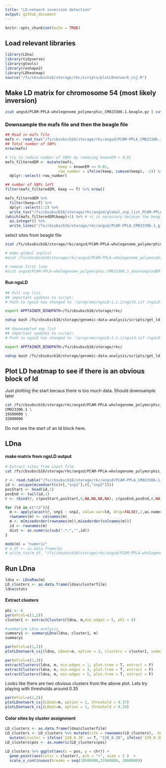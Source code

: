 ```yaml
---
title: "LD-network inversion detection"
output: github_document
---
```


```r
knitr::opts_chunk$set(echo = TRUE)
```

## Load relevant libraries
```r
library(LDna)
library(tidyverse)
library(gtools)
library(reshape2)
library(LDheatmap)
source("/fs/cbsubscb16/storage/rkc/scripts/plotLDnetwork_csj.R")
```

## Make LD matrix for chromosome 54 (most likely inversion)

```bash
zcat angsd/PCAM-PPLA-wholegenome_polymorphic_CM023306.1.beagle.gz | cut -f 1 | sed 's/_/\t/1' | gzip > angsd/global_snp_list_PCAM-PPLA-wholegenome_polymorphic_CM023306.1.txt.gz
```

### Downsample the mafs file and then the beagle file
```r
## Read in mafs file
mafs <- read_tsv("/fs/cbsubscb16/storage/rkc/angsd/PCAM-PPLA_CM023306.1_global.mafs.gz")
## Total number of SNPs
nrow(mafs)
```

```r
# try to reduce number of SNPs by removing knownEM < 0.01
mafs_filteredEM <- mutate(mafs, 
                        keep = knownEM >= 0.01, 
                        row_number = ifelse(keep, cumsum(keep), -1)) %>% 
  dplyr::select(-row_number)

## number of SNPs left
filter(mafs_filteredEM, keep == T) %>% nrow()
```

```r
mafs_filteredEM %>%
  filter(keep==T) %>%
  dplyr::select(1:2) %>%
  write_tsv("/fs/cbsubscb16/storage/rkc/angsd/global_snp_list_PCAM-PPLA_CM023306.1_global_downsampledEM.txt.gz", col_names = F)
(which(mafs_filteredEM$keep)+1) %>% # +1 is necessary because the beagle file has a title line
  as.integer() %>%
  write_lines("/fs/cbsubscb16/storage/rkc/angsd/PCAM-PPLA_CM023306.1_global_downsampledEM.pos.idx")
```

select sites from beagle file
```bash
zcat /fs/cbsubscb16/storage/rkc/angsd/PCAM-PPLA-wholegenome_polymorphic_CM023306.1.beagle.gz | cut -f 4- | awk 'NR==FNR{ pos[$1]; next }FNR in pos' /fs/cbsubscb16/storage/rkc/angsd/PCAM-PPLA_CM023306.1_global_downsampledEM.pos.idx - | sed 's/_/\t/1' | gzip > /fs/cbsubscb16/storage/rkc/angsd/PCAM-PPLA-wholegenome_polymorphic_CM023306.1_downsampledEM.beagle.gz

# make global snplist 
#zcat /fs/cbsubscb16/storage/rkc/angsd/PCAM-PPLA-wholegenome_polymorphic_CM023306.1.beagle.gz | awk #'NR==FNR{ pos[$1]; next }FNR in pos' #/fs/cbsubscb16/storage/rkc/angsd/PCAM-PPLA_CM023306.1_global_downsampledEM.pos.idx - | cut -f 1 | sed #'s/_/\t/1' | gzip > /fs/cbsubscb16/storage/rkc/angsd/global_snp_list_PCAM-PPLA-wholegenome_polymorphic#_CM023306.1_downsampledEM.txt.gz

# remove first line
#zcat angsd/PCAM-PPLA-wholegenome_polymorphic_CM023306.1_downsampledEM.beagle.gz | tail -n +2 | gzip > #angsd/PCAM-PPLA-wholegenome_polymorphic_CM023306.1_downsampledEM_noheader.beagle.gz 
```

#### Run ngsLD 
```bash
## Full snp list
## important updates to script:
# Path to ngsLD has changed to '/programs/ngsLD-1.1.1/ngsld.sif /ngsLD-1.1.1/ngsLD'. Oon top of this, it has been installed in something called a 'Singularity' which requires us to specify a working directory for the program that is done using 'export APPTAINER_BINDPATH=/fs/cbsubscb16/storage/rkc/'

export APPTAINER_BINDPATH=/fs/cbsubscb16/storage/rkc/

nohup bash /fs/cbsubscb16/storage/genomic-data-analysis/scripts/get_ld.sh /fs/cbsubscb16/storage/rkc/angsd/ PCAM-PPLA-wholegenome_polymorphic_CM023306.1_noheader.beagle.gz global_snp_list_PCAM-PPLA-wholegenome_polymorphic_CM023306.1.txt.gz 100 16 '/programs/ngsLD-1.1.1/ngsld.sif /ngsLD-1.1.1/ngsLD' > /fs/cbsubscb16/storage/rkc/nohups/run_ngsLD_bam_list_PCAM-PPLA-wholegenome_polymorphic_CM023306.1.nohup &
```

```bash
## downsampled snp list
## important updates to script:
# Path to ngsLD has changed to '/programs/ngsLD-1.1.1/ngsld.sif /ngsLD-1.1.1/ngsLD'. On top of this, it has been installed in something called a 'Singularity' which requires us to specify a working directory for the program that is done using 'export APPTAINER_BINDPATH=/fs/cbsubscb16/storage/rkc/'

export APPTAINER_BINDPATH=/fs/cbsubscb16/storage/rkc/

nohup bash /fs/cbsubscb16/storage/genomic-data-analysis/scripts/get_ld.sh /fs/cbsubscb16/storage/rkc/angsd/ PCAM-PPLA-wholegenome_polymorphic_CM023306.1_downsampledEM_noheader.beagle.gz global_snp_list_PCAM-PPLA-wholegenome_polymorphic_CM023306.1_downsampledEM.txt.gz 12450 16 '/programs/ngsLD-1.1.1/ngsld.sif /ngsLD-1.1.1/ngsLD' > /fs/cbsubscb16/storage/rkc/nohups/run_ngsLD_bam_list_PCAM-PPLA-wholegenome_polymorphic_CM023306.1_downsampledEM_400.nohup &
```

## Plot LD heatmap to see if there is an obvious block of ld
Just plotting the start becaus there is too much data. Should downsample later
```bash
cat /fs/cbsubscb16/storage/rkc/angsd/PCAM-PPLA-wholegenome_polymorphic_CM023306.ld | bash /fs/cbsubscb16/storage/rkc/scripts/ld_blocks.sh \
CM023306.1 \
19500000 \
32000000
```

Do not see the start of an ld block here. 

## LDna

#### make matrix from ngsLD output

```bash
# Extract sites from input file
cat /fs/cbsubscb16/storage/rkc/angsd/PCAM-PPLA-wholegenome_polymorphic_CM023306.ld | awk -v chr=CM023306.1 -v min=19500000 -v max=32000000 'BEGIN{print "snp1\tsnp2\tdist\tr2p\tD\tDp\tr2"} {split($1,pos1,":"); split($2,pos2,":")} pos1[1]==chr && pos1[2]>=min && pos1[2]<=max && pos2[1]==chr && pos2[2]>=min && pos2[2]<=max' | cut -f 1-7 > PCAM-PPLA_CM023306.1_downsampledEM_12450_premat.ld
```

```r
r <- read.table("/fs/cbsubscb16/storage/rkc/angsd/PCAM-PPLA_CM023306.1_downsampledEM_12450_premat.ld", header=TRUE, stringsAsFactors=FALSE)
id <- unique(mixedsort(c(r[,"snp1"],r[,"snp2"])))
posStart <- head(id,1)
posEnd <- tail(id,1)
r <- rbind(r, c(posStart,posStart,0,NA,NA,NA,NA), c(posEnd,posEnd,0,NA,NA,NA,NA))

for (ld in c("r2")){
  m <- apply(acast(r, snp1 ~ snp2, value.var=ld, drop=FALSE),2,as.numeric)
  rownames(m) <- colnames(m)
  m <- m[mixedorder(rownames(m)),mixedorder(colnames(m))]
  id <- rownames(m)
  dist <- as.numeric(sub(".*:","",id))
}

mode(m) = "numeric"
# m_df <- as.data.frame(m)
# write_tsv(m_df, "/fs/cbsubscb16/storage/rkc/angsd/PCAM-PPLA-wholegenome_polymorphic_downsampledEM.mat")
```

## Run LDna
```r
ldna <- LDnaRaw(m)
LD_clusters <- as.data.frame(ldna$clusterfile)
ldna$stats
```

#### Extract clusters
```r
phi <- 6
par(mfcol=c(1,2))
cluster1 <- extractClusters(ldna, m,min.edges = 5, phi = 6)
```

```r
#summarize LDna analysis
summary1 <- summaryLDna(ldna, cluster1, m)
summary1
```
```r
par(mfcol=c(1,2))
plotLDnetwork_csj(ldna, LDmat=m, option = 2, clusters = cluster1, summary = summary1)
```

```r
par(mfcol=c(1,3))
extractClusters(ldna, m, min.edges = 1, plot.tree = T, extract = F)
extractClusters(ldna, m, min.edges = 3, plot.tree = T, extract = F)
extractClusters(ldna, m, min.edges = 5, plot.tree = T, extract = F)
```
Looks like there are two obvious clusters from the above plot. Lets try playing with thresholds around 0.35

```r
par(mfcol=c(1,2))
plotLDnetwork_csj(LDmat=m, option = 1, threshold = 0.37)
plotLDnetwork_csj(LDmat=m, option = 1, threshold = 0.34)
```
#### Color sites by cluster assignment
```r
LD_clusters <- as.data.frame(ldna$clusterfile)
LD_clusters <- LD_clusters %>% mutate(site = rownames(LD_clusters), .before = `182_0.11`) %>% select(site, `138_0.38`, `139_0.38`) %>% separate(site, into = c("chr", "pos"), sep = ":") %>% 
  mutate(cluster = ifelse(`138_0.38` == T, "138_0.38", ifelse(`139_0.38` == T, "139_0.38", NA)))
LD_clusters$pos <- as.numeric(LD_clusters$pos)

LD_clusters %>% ggplot(aes(x = pos, y = chr)) + 
  geom_point(aes(color = cluster), pch = "+", size = 5 )  +
  scale_x_continuous(breaks = seq(19500000,31960000, 2000000))
```
